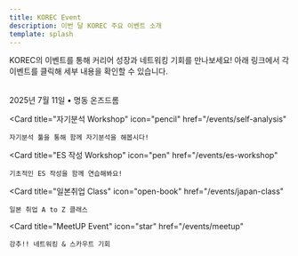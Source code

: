 ```yaml
---
title: KOREC Event
description: 이번 달 KOREC 주요 이벤트 소개
template: splash
---
```



<div style="margin-bottom: 2rem;">
  KOREC의 이벤트를 통해 커리어 성장과 네트워킹 기회를 만나보세요! 아래 링크에서 각 이벤트를 클릭해 세부 내용을 확인할 수 있습니다.
</div>

<Nav />

<CardGrid stagger>
  <Card
    title="KOREC CAREER EXPO 2025"
    icon="signal"
    href="/events/career-expo"
  >
    2025년 7월 11일 • 명동 온즈드롬
  </Card>

  <Card
    title="자기분석 Workshop"
    icon="pencil"
    href="/events/self-analysis"
  >
    자기분석 툴을 통해 함께 자기분석을 해봅시다!
  </Card>

  <Card
    title="ES 작성 Workshop"
    icon="pen"
    href="/events/es-workshop"
  >
    기초적인 ES 작성을 함께 연습해봐요!
  </Card>

  <Card
    title="일본취업 Class"
    icon="open-book"
    href="/events/japan-class"
  >
    일본 취업 A to Z 클래스
  </Card>

  <Card
    title="MeetUP Event"
    icon="star"
    href="/events/meetup"
  >
    강추!! 네트워킹 & 스카우트 기회
  </Card>
</CardGrid>